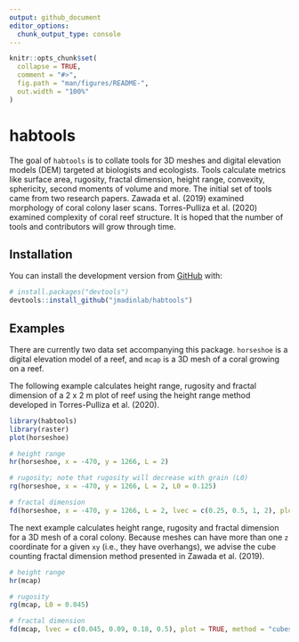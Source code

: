 ```yaml
---
output: github_document
editor_options: 
  chunk_output_type: console
---
```


<!-- README.md is generated from README.Rmd. Please edit that file -->

```r
knitr::opts_chunk$set(
  collapse = TRUE,
  comment = "#>",
  fig.path = "man/figures/README-",
  out.width = "100%"
)
```

# habtools

<!-- badges: start -->
<!-- badges: end -->

The goal of `habtools` is to collate tools for 3D meshes and digital elevation models (DEM) targeted at biologists and ecologists. Tools calculate metrics like surface area, rugosity, fractal dimension, height range, convexity, sphericity, second moments of volume and more. The initial set of tools came from two research papers. Zawada et al. (2019) examined morphology of coral colony laser scans. Torres-Pulliza et al. (2020) examined  complexity of coral reef structure. It is hoped that the number of tools and contributors will grow through time.

## Installation

You can install the development version from [GitHub](https://github.com/) with:

``` r
# install.packages("devtools")
devtools::install_github("jmadinlab/habtools")
```

## Examples

There are currently two data set accompanying this package. `horseshoe` is a digital elevation model of a reef, and `mcap` is a 3D mesh of a coral growing on a reef. 

The following example calculates height range, rugosity and fractal dimension of a 2 x 2 m plot of reef using the height range method developed in Torres-Pulliza et al. (2020).

```r
library(habtools)
library(raster)
plot(horseshoe)

# height range
hr(horseshoe, x = -470, y = 1266, L = 2)

# rugosity; note that rugosity will decrease with grain (L0)
rg(horseshoe, x = -470, y = 1266, L = 2, L0 = 0.125)

# fractal dimension
fd(horseshoe, x = -470, y = 1266, L = 2, lvec = c(0.25, 0.5, 1, 2), plot = TRUE, method = "hvar")

```

The next example calculates height range, rugosity and fractal dimension for a 3D mesh of a coral colony. Because meshes can have more than one `z` coordinate for a given `xy` (i.e., they have overhangs), we advise the cube counting fractal dimension method presented in Zawada et al. (2019).

```r

# height range
hr(mcap)

# rugosity
rg(mcap, L0 = 0.045)

# fractal dimension
fd(mcap, lvec = c(0.045, 0.09, 0.18, 0.5), plot = TRUE, method = "cubes")

```



